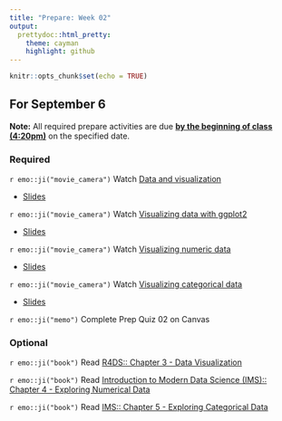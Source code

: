 ```yaml
---
title: "Prepare: Week 02"
output: 
  prettydoc::html_pretty:
    theme: cayman
    highlight: github
---
```


```r
knitr::opts_chunk$set(echo = TRUE)
```


## For September 6

**Note:** All required prepare activities are due **<u>by the beginning of class (4:20pm)</u>** on the specified date.

### Required 

`r emo::ji("movie_camera")` Watch [Data and visualization](https://youtu.be/R1UGnork_Gs) 

- [Slides](https://kgfitzgerald.github.io/APU_MATH_250/slides/03-data-viz.html)

`r emo::ji("movie_camera")` Watch [Visualizing data with ggplot2](https://youtu.be/u8pIsAhvYsY)  

- [Slides](https://kgfitzgerald.github.io/APU_MATH_250/slides/04-ggplot2.html)

`r emo::ji("movie_camera")` Watch [Visualizing numeric data](https://youtu.be/c0i50_M-PUQ)  

- [Slides](https://kgfitzgerald.github.io/APU_MATH_250/slides/05-viz-num.html)

`r emo::ji("movie_camera")` Watch [Visualizing categorical data](https://youtu.be/ZMECwyhjctU)  

- [Slides](https://kgfitzgerald.github.io/APU_MATH_250/slides/06-viz-cat.html)

`r emo::ji("memo")` Complete Prep Quiz 02 on Canvas


### Optional 

`r emo::ji("book")` Read [R4DS:: Chapter 3 - Data Visualization](https://r4ds.had.co.nz/data-visualisation.html)

`r emo::ji("book")` Read [Introduction to Modern Data Science (IMS):: Chapter 4 - Exploring Numerical Data](https://openintro-ims.netlify.app/explore-numerical.html)

`r emo::ji("book")` Read [IMS:: Chapter 5 - Exploring Categorical Data](https://openintro-ims.netlify.app/explore-categorical.html)




